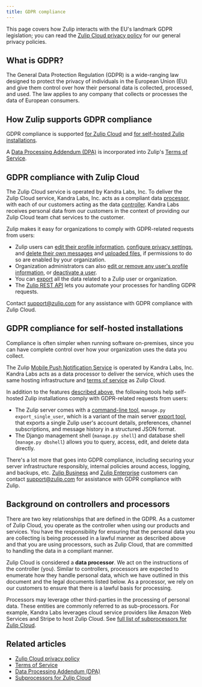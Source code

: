 ```yaml
---
title: GDPR compliance
---
```


This page covers how Zulip interacts with the EU's landmark GDPR
legislation; you can read the
[Zulip Cloud privacy policy](https://zulip.com/policies/privacy) for our
general privacy policies.

## What is GDPR?

The General Data Protection Regulation (GDPR) is a wide-ranging law designed
to protect the privacy of individuals in the European Union (EU) and
give them control over how their personal data is collected,
processed, and used.  The law applies to any company that collects or
processes the data of European consumers.

## How Zulip supports GDPR compliance

GDPR compliance is supported [for Zulip
Cloud](#gdpr-compliance-with-zulip-cloud) and [for self-hosted Zulip
installations](#gdpr-compliance-for-self-hosted-installations).

A [Data Processing Addendum
(DPA)](https://zulip.com/static/images/policies/Zulip-Data-Processing-Addendum.pdf)
is incorporated into Zulip's [Terms of
Service](https://zulip.com/policies/terms).

## GDPR compliance with Zulip Cloud

The Zulip Cloud service is operated by Kandra Labs, Inc. To deliver the Zulip
Cloud service, Kandra Labs, Inc. acts as a compliant data
[processor](#background-on-controllers-and-processors), with each of our
customers acting as the data
[controller](#background-on-controllers-and-processors).  Kandra Labs receives
personal data from our customers in the context of providing our Zulip Cloud
team chat services to the customer.

Zulip makes it easy for organizations to comply with GDPR-related requests from
users:

* Zulip users can [edit their profile
  information](/help/edit-your-profile#edit-your-profile), [configure privacy
  settings](/help/review-your-settings#review-your-privacy-settings), and
  [delete their own
  messages](/help/delete-a-message#delete-a-message-completely) and [uploaded
  files](/help/manage-your-uploaded-files#delete-a-file), if permissions to do
  so are enabled by your organization.
* Organization administrators can also [edit or remove any user's profile
  information](/help/manage-a-user), or [deactivate a user](/help/deactivate-or-reactivate-a-user).
* You can [export](/help/export-your-organization) all the data related to a
  Zulip user or organization.
* The [Zulip REST API](/api/rest) lets you automate your processes for handling
  GDPR requests.

Contact [support@zulip.com](mailto:support@zulip.com) for
any assistance with GDPR compliance with Zulip Cloud.

## GDPR compliance for self-hosted installations

Compliance is often simpler when running software on-premises, since
you can have complete control over how your organization uses the data
you collect.

The Zulip [Mobile Push Notification Service][mobile-push] is operated by Kandra
Labs, Inc. Kandra Labs acts as a data processor to deliver the service, which
uses the same hosting infrastructure and [terms of
service](https://zulip.com/policies/terms) as Zulip Cloud.

[mobile-push]: https://zulip.readthedocs.io/en/stable/production/mobile-push-notifications.html

In addition to the features [described
above](#gdpr-compliance-with-zulip-cloud), the following tools help self-hosted
Zulip installations comply with GDPR-related requests from users:

* The Zulip server comes with a [command-line tool][management-commands],
  `manage.py export_single_user`, which is a variant of the main server
  [export tool][export-and-import-tool], that exports a single Zulip
  user's account details, preferences, channel subscriptions, and message
  history in a structured JSON format.
* The Django management shell (`manage.py shell`) and database shell
  (`manage.py dbshell`) allows you to query, access, edit, and delete
  data directly.

There's a lot more that goes into GDPR compliance, including securing your
server infrastructure responsibly, internal policies around access, logging, and
backups, etc. [Zulip Business](https://zulip.com/plans/#self-hosted) and [Zulip
Enterprise](https://zulip.com/plans/#self-hosted) customers can contact
[support@zulip.com](mailto:support@zulip.com) for assistance with GDPR
compliance with Zulip.

[management-commands]: https://zulip.readthedocs.io/en/stable/production/management-commands.html

[export-and-import-tool]: https://zulip.readthedocs.io/en/stable/production/export-and-import.html

## Background on controllers and processors

There are two key relationships that are defined in the GDPR. As a
customer of Zulip Cloud, you operate as the controller when using our
products and services. You have the responsibility for ensuring that
the personal data you are collecting is being processed in a lawful
manner as described above and that you are using processors, such as
Zulip Cloud, that are committed to handling the data in a compliant
manner.

Zulip Cloud is considered a **data processor**. We act on the
instructions of the controller (you). Similar to controllers,
processors are expected to enumerate how they handle personal data,
which we have outlined in this document and the legal documents listed
below. As a processor, we rely on our customers to ensure that there
is a lawful basis for processing.

Processors may leverage other third-parties in the processing of
personal data. These entities are commonly referred to as
sub-processors. For example, Kandra Labs leverages cloud service
providers like Amazon Web Services and Stripe to host Zulip Cloud.
See [full list of subprocessors for Zulip
Cloud](/policies/subprocessors).

## Related articles

* [Zulip Cloud privacy policy](https://zulip.com/policies/privacy)
* [Terms of Service](https://zulip.com/policies/terms)
* [Data Processing Addendum
  (DPA)](https://zulip.com/static/images/policies/Zulip-Data-Processing-Addendum.pdf)
* [Subprocessors for Zulip Cloud](/policies/subprocessors)
